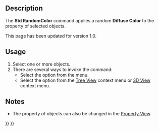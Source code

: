 <languages/>
<translate>

<!--T:1-->
{{Docnav
|[[Std_SetAppearance|SetAppearance]]
|[[Part_ColorPerFace|ColorPerFace]]
|[[Std_View_Menu|Std View Menu]]
|IconL=Std_SetAppearance.svg
|IconR=Part_ColorPerFace.svg
|IconC=Freecad.svg
}}

<!--T:2-->
{{GuiCommand
|Name=Std RandomColor
|MenuLocation=View → Random color
|Workbenches=All
}}

==Description== <!--T:3-->

<!--T:4-->
The '''Std RandomColor''' command applies a random '''Diffuse Color''' to the {{PropertyView|Shape Appearance}} property of selected objects.

<!--T:11-->
This page has been updated for version 1.0.

==Usage== <!--T:9--> 

<!--T:5-->
# Select one or more objects.
# There are several ways to invoke the command:
#* Select the {{MenuCommand|View → [[Image:Std_RandomColor.svg|16px]] Random color}} option from the menu.
#* Select the {{MenuCommand|[[Image:Std_RandomColor.svg|16px]] Random color}} option from the [[Tree_View|Tree View]] context menu or [[3D_View|3D View]] context menu.

==Notes== <!--T:6-->

<!--T:7-->
* The {{PropertyView|Shape Appearance}} property of objects can also be changed in the [[Property_View|Property View]].


<!--T:8-->
{{Docnav
|[[Std_SetAppearance|SetAppearance]]
|[[Part_ColorPerFace|ColorPerFace]]
|[[Std_View_Menu|Std View Menu]]
|IconL=Std_SetAppearance.svg
|IconR=Part_ColorPerFace.svg
|IconC=Freecad.svg
}}

</translate>
{{Std_Base_navi{{#translation:}}}}
{{Userdocnavi{{#translation:}}}}